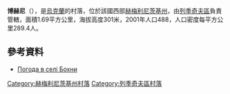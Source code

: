 {{coord|49|22|25|N|27|42|24|E|scale:100000|display=title}}

'''博赫尼'''（{{lang-uk|Бохни}}），是[[烏克蘭|烏克蘭]]的村落，位於該國西部[[赫梅利尼茨基州|赫梅利尼茨基州]]，由[[列季奇夫區|列季奇夫區]]負責管轄，面積1.69平方公里，海拔高度301米，2001年人口488，人口密度每平方公里289.4人。

==參考資料==
* [http://weather.in.ua/ua/hmel'nickaja/1921 Погода в селі Бохни] {{Wayback|url=http://weather.in.ua/ua/hmel'nickaja/1921 |date=20160305092005 }}

{{DEFAULTSORT:Бохни}}
[[Category:赫梅利尼茨基州村落|Category:赫梅利尼茨基州村落]]
[[Category:列季奇夫區村落|Category:列季奇夫區村落]]


{{Khmelnytskyi-geo-stub}}